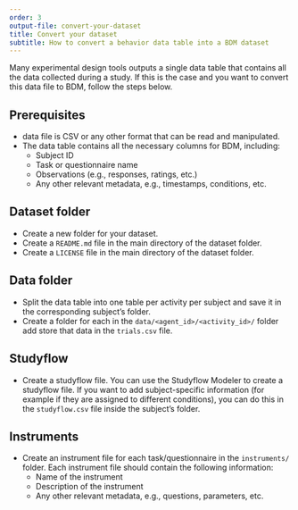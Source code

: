 ```yaml
---
order: 3
output-file: convert-your-dataset
title: Convert your dataset
subtitle: How to convert a behavior data table into a BDM dataset
---
```


Many experimental design tools outputs a single data table that contains all the data collected during a study. If this is the case and you want to convert this data file to BDM, follow the steps below.

## Prerequisites
- data file is CSV or any other format that can be read and manipulated.
- The data table contains all the necessary columns for BDM, including:
  - Subject ID
  - Task or questionnaire name
  - Observations (e.g., responses, ratings, etc.)
  - Any other relevant metadata, e.g., timestamps, conditions, etc.


## Dataset folder

- Create a new folder for your dataset.
- Create a `README.md` file in the main directory of the dataset folder.
- Create a `LICENSE` file in the main directory of the dataset folder.


## Data folder

- Split the data table into one table per activity per subject and save it in the corresponding subject's folder.
- Create a folder for each in the `data/<agent_id>/<activity_id>/` folder add store that data in the `trials.csv` file.


## Studyflow
- Create a studyflow file. You can use the Studyflow Modeler to create a studyflow file. If you want to add subject-specific information (for example if they are assigned to different conditions), you can do this in the `studyflow.csv` file inside the subject's folder.

## Instruments
- Create an instrument file for each task/questionnaire in the `instruments/` folder. Each instrument file should contain the following information:
    - Name of the instrument
    - Description of the instrument
    - Any other relevant metadata, e.g., questions, parameters, etc.
